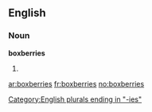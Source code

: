 ==English==

===Noun===
'''boxberries'''

# {{plural of|[[boxberry]]}}

[[Category:English plurals ending in "-ies"]]

[[ar:boxberries]]
[[fr:boxberries]]
[[no:boxberries]]